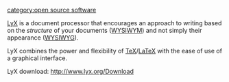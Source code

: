 [[category:open source software]]



[http://www.lyx.org/ LyX] is a document processor that encourages an approach to writing based on the ''structure'' of your documents ([http://en.wikipedia.org/wiki/WYSIWYM WYSIWYM]) and not simply their appearance ([http://en.wikipedia.org/wiki/WYSIWYG WYSIWYG]).

LyX combines the power and flexibility of [http://en.wikipedia.org/wiki/TeX TeX]/[http://en.wikipedia.org/wiki/LaTeX LaTeX] with the ease of use of a graphical interface.


LyX download: http://www.lyx.org/Download